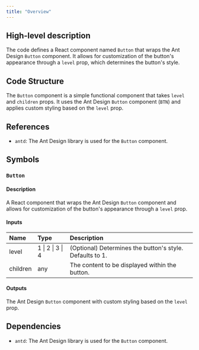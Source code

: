 ```yaml
---
title: "Overview"
---
```


## High-level description
The code defines a React component named `Button` that wraps the Ant Design `Button` component. It allows for customization of the button's appearance through a `level` prop, which determines the button's style.

## Code Structure
The `Button` component is a simple functional component that takes `level` and `children` props. It uses the Ant Design `Button` component (`BTN`) and applies custom styling based on the `level` prop.

## References
- `antd`: The Ant Design library is used for the `Button` component.

## Symbols

### `Button`
#### Description
A React component that wraps the Ant Design `Button` component and allows for customization of the button's appearance through a `level` prop.

#### Inputs
| Name | Type | Description |
|:-----|:-----|:------------|
| level | 1 \| 2 \| 3 \| 4 | (Optional) Determines the button's style. Defaults to 1. |
| children | any | The content to be displayed within the button. |

#### Outputs
The Ant Design `Button` component with custom styling based on the `level` prop.

## Dependencies
- `antd`: The Ant Design library is used for the `Button` component.

